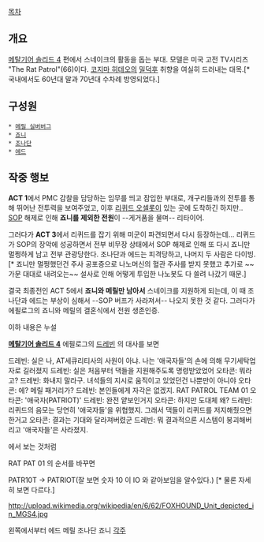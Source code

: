 [[목차]]

== 개요 ==
[[메탈기어 솔리드 4]] 편에서 스네이크의 활동을 돕는 부대. 모델은 미국 고전 TV시리즈 "The Rat Patrol"(66)이다. [[코지마 히데오]]의 [[밀덕후]] 취향을 여실히 드러내는 대목.[* 국내에서도 60년대 말과 70년대 수차례 방영되었다.]

{{{#!html
<object width="425" height="344"><param name="movie" value="http://www.youtube.com/v/0ZcbifYqpGc&hl=ja&fs=1&"></param><param name="allowFullScreen" value="true"></param><param name="allowscriptaccess" value="always"></param><embed src="http://www.youtube.com/v/0ZcbifYqpGc&hl=ja&fs=1&" type="application/x-shockwave-flash" allowscriptaccess="always" allowfullscreen="true" width="425" height="344"></embed></object>
}}}

== 구성원 ==
 * [[메릴 실버버그]]
 * [[죠니(메탈기어)|죠니]]
 * [[조나단]]
 * [[에드]]


== 작중 행보 ==
'''ACT 1'''에서 PMC 감찰을 담당하는 임무를 띄고 잠입한 부대로, 개구리들과의 전투를 통해 뛰어난 전투력을 보여주었고, 이후 [[리퀴드 오셀롯]]이 있는 곳에 도착하긴 하지만.. [[SOP]] 해제로 인해 '''죠니를 제외한 전원'''이 --게거품을 물며-- 리타이어.

그러다가 '''ACT 3'''에서 리퀴드를 잡기 위해 미군이 파견되면서 다시 등장하는데... 리퀴드가 SOP의 장악에 성공하면서 전부 비무장 상태에서 SOP 해제로 인해 또 다시 죠니만 멀쩡하게 남고 전부 관광당한다. 조나단과 에드는 피격당하고, 나머지 두 사람은 다이빙.[* 죠니만 멀쩡했던건 주사 공포증으로 나노머신의 혈관 주사를 받지 못했고 추가로 ~~가문 대대로 내려오는~~ 설사로 인해 어떻게 투입한 나노봇도 다 쓸려 나갔기 때문.]

결국 최종전인 ACT 5에서 '''죠니와 메릴만 남아서''' 스네이크를 지원하게 되는데, 이 때 조나단과 에드는 부상이 심해서 --SOP 버프가 사라져서-- 나오지 못한 것 같다. 그러다가 에필로그의 죠니와 메릴의 결혼식에서 전원 생존인증.





이하 내용은 누설

''' [[메탈기어 솔리드 4]] ''' 에필로그의 [[드레빈]] 의 대사를 보면

드레빈: 실은 나, AT세큐리티사의 사원이 아냐. 나는 '애국자들'의 손에 의해 무기세탁업자로 길러졌지
드레빈: 실은 처음부터 댁들을 지원해주도록 명령받았었어
오타콘: 뭐라고?
드레빈: 화내지 말라구. 녀석들의 지시로 움직이고 있었던건 나뿐만이 아니야
오타콘: 에?  메릴 패거리가?
드레빈: 본인들에게 자각은 없겠지. RAT PATROL TEAM 01
오타콘: '애국자(PATRIOT)'
드레빈: 완전 얕보인거지
오타콘: 하지만 도대체 왜?
드레빈: 리퀴드의 음모는 당연히 '애국자들'을 위협했지. 그래서 댁들이 리퀴드를 저지해줬으면 한거고
오타콘: 결과는 기대와 달라져버렸군
드레빈: 뭐 결과적으론 시스템이 붕괴해버리고 '애국자들'은 사라졌지.


에서 보는 것처럼

RAT PAT 01 의 순서를 바꾸면

PATR10T -> PATRIOT(잘 보면 숫자 10 이 IO 와 같아보임을 알수있다.) [* 물론 자세히 보면 다르다.]

http://upload.wikimedia.org/wikipedia/en/6/62/FOXHOUND_Unit_depicted_in_MGS4.jpg

왼쪽에서부터
에드 메릴 조나단 죠니
[[각주]]
